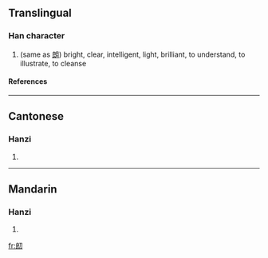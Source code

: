 ==Translingual==
===Han character===
{{Han char|rn=18|rad=刀|as=07|sn=9|four=|canj=戈戈尸竹 (IISH), 戈女尸竹 (IVSH)}}
# (same as [[朗]]) bright, clear, intelligent, light, brilliant, to understand, to illustrate, to cleanse
====References====
{{Han ref|kx=0140.290|hdz=10338.150|uh=34EA|ud=13546}}

----
==Cantonese==
===Hanzi===
{{yue-hanzi|jyut=|y=long5}}
# {{defn|Cantonese}}

----
==Mandarin==
===Hanzi===
{{cmn-hanzi|pin=[[lǎng]] (lang3)|wg=lang<sup>3</sup>}}
# {{defn|Mandarin}}

[[fr:㓪]]